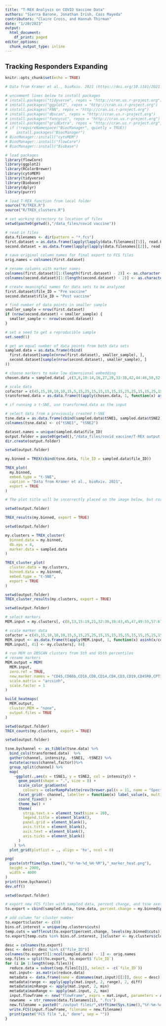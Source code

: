 ```yaml
---
title: "T-REX Analysis on COVID Vaccine Data"
authors: "Sierra Barone, Jonathan Irish, Cass Mayeda"
contributors: "Claire Cross, and Hannah Thirman"
date: "1/20/2023"
output:
  html_document:
    df_print: paged
editor_options:
  chunk_output_type: inline
---
```


## Tracking Responders Expanding 

```r
knitr::opts_chunk$set(echo = TRUE)

# Data from Kramer et al., bioRxiv. 2021 (https://doi.org/10.1101/2021.07.28.453981)

# uncomment lines below to install packages
# install.packages("tidyverse", repos = "http://cran.us.r-project.org")
# install.packages("ggplot2", repos = "http://cran.us.r-project.org")
# install.packages("FNN", repos = "http://cran.us.r-project.org")
# install.packages("dbscan", repos = "http://cran.us.r-project.org")
# install.packages("fancycut", repos = "http://cran.us.r-project.org")
# install.packages("gridExtra", repos = "http://cran.us.r-project.org")
# if (!requireNamespace("BiocManager", quietly = TRUE))
#    install.packages("BiocManager")
# BiocManager::install("cytoMEM")
# BiocManager::install("flowCore")
# BiocManager::install("Biobase")

# load packages
library(flowCore)
library(ggplot2)
library(RColorBrewer)
library(cytoMEM)
library(tidyverse)
library(Biobase)
library(dplyr)
library(purrr)

# load T-REX function from local folder
source("R/TREX.R")
source("R/TREX_clusters.R")
```

```r
# set working directory to location of files 
setwd(paste0(getwd(),"/data_files/covid vaccine"))

# read in files 
data.filenames <- dir(pattern = "*.fcs")
first.dataset = as.data.frame(lapply(lapply(data.filenames[[1]], read.FCS), exprs))
second.dataset = as.data.frame(lapply(lapply(data.filenames[[2]], read.FCS), exprs))

# save original column names for final export to FCS files 
orig.names = colnames(first.dataset)

# rename columns with marker names 
colnames(first.dataset)[1:(length(first.dataset) - 2)] <- as.character(read.FCS(data.filenames[[1]])@parameters@data[["desc"]])
colnames(second.dataset)[1:(length(second.dataset) - 2)] <- as.character(read.FCS(data.filenames[[1]])@parameters@data[["desc"]])

# create meaningful names for data sets to be analyzed 
first.dataset$file_ID = "Pre vaccine"
second.dataset$file_ID = "Post vaccine"
```

```r
# find number of data points in smaller sample 
smaller_sample = nrow(first.dataset) 
if (nrow(second.dataset) < smaller_sample) { 
  smaller_sample <- nrow(second.dataset) 
}

# set a seed to get a reproducible sample 
set.seed(1)

# get an equal number of data points from both data sets
sampled.data = as.data.frame(rbind(
  first.dataset[sample(nrow(first.dataset), smaller_sample), ], 
  second.dataset[sample(nrow(second.dataset), smaller_sample), ]
))
```

```r
# choose markers to make low dimensional embedding
chosen.data = sampled.data[ ,c(3,8,10:14,16,27,29,33:38,42,44:46,50,52:53,55:60,62,70)]

# scale data 
cofactor = c(45,15,10,10,10,15,5,15,25,15,15,15,15,15,25,25,15,15,25,15,15,45,15,15,45,25,25,15,25,15,25)
transformed.data = as.data.frame(t(apply(chosen.data, 1, function(x) asinh(x/cofactor))))

# if running a t-SNE, use transformed.data as the input 
```

```r
# select data from a previously created t-SNE 
tsne.data = as.data.frame(cbind(sampled.data$tSNE1, sampled.data$tSNE2))
colnames(tsne.data) <- c("tSNE1", "tSNE2")
```

```r
dataset.names = unique(sampled.data$file_ID)
output.folder = paste0(getwd(),"/data_files/covid vaccine/T-REX output, ", dataset.names[1], " vs ", dataset.names[2])
dir.create(output.folder)
```

```r
setwd(output.folder)

my.binned = TREX(cbind(tsne.data, file_ID = sampled.data$file_ID))

TREX_plot(
  my.binned, 
  embed.type = "t-SNE", 
  caption = "Data from Kramer et al., bioRxiv. 2021",
  export = TRUE
)

# The plot title will be incorrectly placed on the image below, but correctly placed on the exported png. The location is based on aspect ratio of the image, and can be adjusted with a title.height parameter if needed. 
```
```r
setwd(output.folder)

TREX_results(my.binned, export = TRUE)
```

```r
setwd(output.folder)

my.clusters = TREX_cluster(
  binned.data = my.binned, 
  db.eps = 4, 
  marker.data = sampled.data
)

TREX_cluster_plot(
  cluster.data = my.clusters, 
  binned.data = my.binned, 
  embed.type = "t-SNE", 
  export = TRUE
)
```

```r
setwd(output.folder)
TREX_cluster_results(my.clusters, export = TRUE)
```

```r
setwd(output.folder)

# select markers
MEM.input = my.clusters[, c(8,13,15:19,21,32:36,38:43,45,47,49:55,57:67,75,84)]

# scale marker data 
cofactor = c(45,15,10,10,10,15,5,15,25,25,15,15,15,15,15,15,15,25,25,15,15,15,25,15,25,25,15,15,45,15,15,15,45,25,25,15,25,25,15,25,1)
MEM.input <- as.data.frame(t(apply(MEM.input, 1, function(x) asinh(x/cofactor))))
MEM.input[, 41] <- my.clusters[, 84]

# run MEM on DBSCAN clusters from 5th and 95th percentiles 
# rename markers 
MEM.output = MEM(
  MEM.input, 
  zero.ref = TRUE,
  new.marker.names = "CD45,CD66b,CD16,CD8,CD14,CD4,CD3,CD19,CD45R0,CPT1a,CD127,ATP5a,GRIM19,CD20,CD27,CCR4,CD134,ICOS,TCRgd,GLUT3,CXCR3,CD137,CCR7,CD98,CTLA4,Ki-67,GLUT1,CD95,CD44,CD38,CYTOC,CD25,CD45RA,CXCR5,CD57,CXCR4,HLA-DR,PD-1,CD56,CD11b",
  scale.matrix = "arcsinh",
  scale.factor = 1
)

build_heatmaps(
  MEM.output, 
  cluster.MEM = "none", 
  output.files = TRUE
)

```

```r
setwd(output.folder)
TREX_counts(my.clusters, export = TRUE)
```

```r
setwd(output.folder)

tsne.bychannel <- as_tibble(tsne.data) %>%
  bind_cols(transformed.data)  %>%
  gather(channel, intensity, -tSNE1, -tSNE2) %>%
  mutate(across(channel,factor))%>%
  group_split(channel) %>%
  map(
    ~ggplot(.,aes(x = tSNE1, y = tSNE2, col = intensity)) +
      geom_point(shape = ".", size = 8) +
      scale_color_gradientn(
        colours = colorRampPalette(rev(brewer.pal(n = 11, name = "Spectral")))(5)) +
      facet_grid(~ channel, labeller = function(x) label_value(x, multi_line = FALSE)) +
      coord_fixed() +
      theme_bw() +
      theme(
        strip.text.x = element_text(size = 20),
        legend.title = element_blank(),
        panel.grid = element_blank(),
        axis.title = element_blank(),
        axis.text = element_blank(),
        axis.ticks = element_blank()
      )
    ) %>%
  plot_grid(plotlist = ., align = 'hv', ncol = 8)

png(
  paste(strftime(Sys.time(),"%Y-%m-%d_%H-%M"),"_marker_heat.png"),
  height = 2000,
  width = 4000
)
print(tsne.bychannel)
dev.off()
```

```r
setwd(output.folder)

# export new FCS files with sampled data, percent change, and tsne axes
to.export = cbind(sampled.data, tsne.data, percent.change = my.binned$percent.change)

# add column for cluster number 
to.export$cluster <- c(0)
bins.of.interest = unique(my.clusters$cuts)
temp.cuts = wafflecut(to.export$percent.change, levels(my.binned$cuts))
to.export[temp.cuts %in% bins.of.interest, ]$cluster <- my.clusters$cluster

desc = colnames(to.export)
desc <- desc[! desc %in% c("file_ID")]
colnames(to.export)[1:ncol(sampled.data) - 1] <- orig.names
sep.files = split(to.export, to.export$`file_ID`)
for (i in 1:length(sep.files)){
  reduce.data = subset(sep.files[[i]], select = -c(`file_ID`))
  mat.input<- as.matrix(reduce.data)
  metadata <- data.frame(name = dimnames(mat.input)[[2]], desc = desc)
  metadata$range <- apply(apply(mat.input, 2, range), 2, diff)
  metadata$minRange <- apply(mat.input, 2, min)
  metadata$maxRange <- apply(mat.input, 2, max)
  input.flowframe <- new("flowFrame", exprs = mat.input, parameters = AnnotatedDataFrame(metadata))  
  newname  = str_remove(data.filenames[i], ".fcs")
  new.filename = paste0("./output files/",strftime(Sys.time(),"%Y-%m-%d_%H-%M"), "_", newname,"_T-REX.fcs")
  write.FCS(input.flowframe, filename = new.filename)
  print(paste("FCS file ",i," done", sep = ""))
}
```
